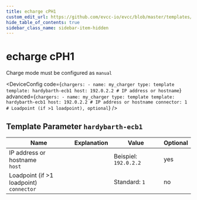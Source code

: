 ```yaml
---
title: echarge cPH1
custom_edit_url: https://github.com/evcc-io/evcc/blob/master/templates/definition/charger/hardybarth-ecb1.yaml
hide_table_of_contents: true
sidebar_class_name: sidebar-item-hidden
---
```



# echarge cPH1

<div className="device-detail-container">
  <div className="device-detail-content">
    <DeviceFeatures features="sponsorship" />

Charge mode must be configured as `manual`


<DeviceConfig code={`chargers:
    - name: my_charger
      type: template
      template: hardybarth-ecb1
      host: 192.0.2.2 # IP address or hostname`} advanced={`chargers:
    - name: my_charger
      type: template
      template: hardybarth-ecb1
      host: 192.0.2.2 # IP address or hostname
      connector: 1 # Loadpoint (if >1 loadpoint), optional`} />
  </div>
  <div className="device-detail-icon">
    <evcc-icon
      type="charger"
      name="echarge-cph1"
      size="400px"
      alt="echarge cPH1"
      className="device-detail-icon-img"
    ></evcc-icon>
  </div>
</div>

## Template Parameter `hardybarth-ecb1`

| Name | Explanation | Value | Optional |
|-----------|-------------|-------|----------|
| IP address or hostname<br/>`host` |  | Beispiel: `192.0.2.2` | yes |
| Loadpoint (if >1 loadpoint)<br/>`connector` |  | Standard: `1` | no |

<SponsorshipRequired />

